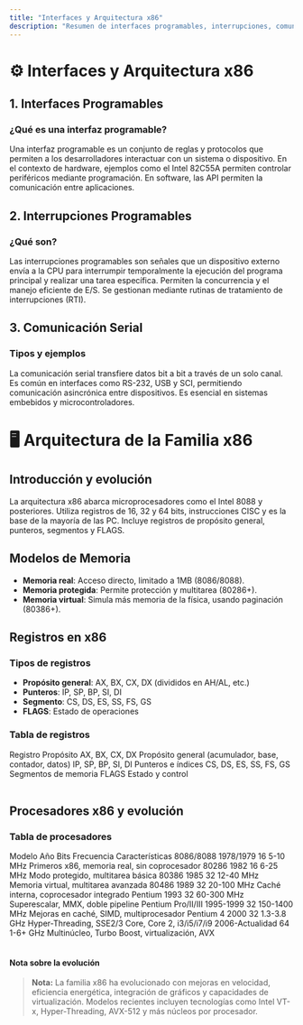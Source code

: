 ```yaml
---
title: "Interfaces y Arquitectura x86"
description: "Resumen de interfaces programables, interrupciones, comunicación serial, arquitectura x86, modelos de memoria y registros."
---
```


# ⚙️ Interfaces y Arquitectura x86

## 1. Interfaces Programables

### ¿Qué es una interfaz programable?
Una interfaz programable es un conjunto de reglas y protocolos que permiten a los desarrolladores interactuar con un sistema o dispositivo. En el contexto de hardware, ejemplos como el Intel 82C55A permiten controlar periféricos mediante programación. En software, las API permiten la comunicación entre aplicaciones.

## 2. Interrupciones Programables

### ¿Qué son?
Las interrupciones programables son señales que un dispositivo externo envía a la CPU para interrumpir temporalmente la ejecución del programa principal y realizar una tarea específica. Permiten la concurrencia y el manejo eficiente de E/S. Se gestionan mediante rutinas de tratamiento de interrupciones (RTI).

## 3. Comunicación Serial

### Tipos y ejemplos
La comunicación serial transfiere datos bit a bit a través de un solo canal. Es común en interfaces como RS-232, USB y SCI, permitiendo comunicación asincrónica entre dispositivos. Es esencial en sistemas embebidos y microcontroladores.

# 🖥️ Arquitectura de la Familia x86

## Introducción y evolución
La arquitectura x86 abarca microprocesadores como el Intel 8088 y posteriores. Utiliza registros de 16, 32 y 64 bits, instrucciones CISC y es la base de la mayoría de las PC. Incluye registros de propósito general, punteros, segmentos y FLAGS.

## Modelos de Memoria
- **Memoria real**: Acceso directo, limitado a 1MB (8086/8088).
- **Memoria protegida**: Permite protección y multitarea (80286+).
- **Memoria virtual**: Simula más memoria de la física, usando paginación (80386+).

## Registros en x86

### Tipos de registros
- **Propósito general**: AX, BX, CX, DX (divididos en AH/AL, etc.)
- **Punteros**: IP, SP, BP, SI, DI
- **Segmento**: CS, DS, ES, SS, FS, GS
- **FLAGS**: Estado de operaciones

### Tabla de registros
<Table>
  <TableHeader>
    <TableRow>
      <TableHead>Registro</TableHead>
      <TableHead>Propósito</TableHead>
    </TableRow>
  </TableHeader>
  <TableBody>
    <TableRow>
      <TableCell>AX, BX, CX, DX</TableCell>
      <TableCell>Propósito general (acumulador, base, contador, datos)</TableCell>
    </TableRow>
    <TableRow>
      <TableCell>IP, SP, BP, SI, DI</TableCell>
      <TableCell>Punteros e índices</TableCell>
    </TableRow>
    <TableRow>
      <TableCell>CS, DS, ES, SS, FS, GS</TableCell>
      <TableCell>Segmentos de memoria</TableCell>
    </TableRow>
    <TableRow>
      <TableCell>FLAGS</TableCell>
      <TableCell>Estado y control</TableCell>
    </TableRow>
  </TableBody>
</Table>

## Procesadores x86 y evolución

### Tabla de procesadores
<Table>
  <TableHeader>
    <TableRow>
      <TableHead>Modelo</TableHead>
      <TableHead>Año</TableHead>
      <TableHead>Bits</TableHead>
      <TableHead>Frecuencia</TableHead>
      <TableHead>Características</TableHead>
    </TableRow>
  </TableHeader>
  <TableBody>
    <TableRow>
      <TableCell>8086/8088</TableCell>
      <TableCell>1978/1979</TableCell>
      <TableCell>16</TableCell>
      <TableCell>5-10 MHz</TableCell>
      <TableCell>Primeros x86, memoria real, sin coprocesador</TableCell>
    </TableRow>
    <TableRow>
      <TableCell>80286</TableCell>
      <TableCell>1982</TableCell>
      <TableCell>16</TableCell>
      <TableCell>6-25 MHz</TableCell>
      <TableCell>Modo protegido, multitarea básica</TableCell>
    </TableRow>
    <TableRow>
      <TableCell>80386</TableCell>
      <TableCell>1985</TableCell>
      <TableCell>32</TableCell>
      <TableCell>12-40 MHz</TableCell>
      <TableCell>Memoria virtual, multitarea avanzada</TableCell>
    </TableRow>
    <TableRow>
      <TableCell>80486</TableCell>
      <TableCell>1989</TableCell>
      <TableCell>32</TableCell>
      <TableCell>20-100 MHz</TableCell>
      <TableCell>Caché interna, coprocesador integrado</TableCell>
    </TableRow>
    <TableRow>
      <TableCell>Pentium</TableCell>
      <TableCell>1993</TableCell>
      <TableCell>32</TableCell>
      <TableCell>60-300 MHz</TableCell>
      <TableCell>Superescalar, MMX, doble pipeline</TableCell>
    </TableRow>
    <TableRow>
      <TableCell>Pentium Pro/II/III</TableCell>
      <TableCell>1995-1999</TableCell>
      <TableCell>32</TableCell>
      <TableCell>150-1400 MHz</TableCell>
      <TableCell>Mejoras en caché, SIMD, multiprocesador</TableCell>
    </TableRow>
    <TableRow>
      <TableCell>Pentium 4</TableCell>
      <TableCell>2000</TableCell>
      <TableCell>32</TableCell>
      <TableCell>1.3-3.8 GHz</TableCell>
      <TableCell>Hyper-Threading, SSE2/3</TableCell>
    </TableRow>
    <TableRow>
      <TableCell>Core, Core 2, i3/i5/i7/i9</TableCell>
      <TableCell>2006-Actualidad</TableCell>
      <TableCell>64</TableCell>
      <TableCell>1-6+ GHz</TableCell>
      <TableCell>Multinúcleo, Turbo Boost, virtualización, AVX</TableCell>
    </TableRow>
  </TableBody>
</Table>

#### Nota sobre la evolución
> **Nota:** La familia x86 ha evolucionado con mejoras en velocidad, eficiencia energética, integración de gráficos y capacidades de virtualización. Modelos recientes incluyen tecnologías como Intel VT-x, Hyper-Threading, AVX-512 y más núcleos por procesador.
